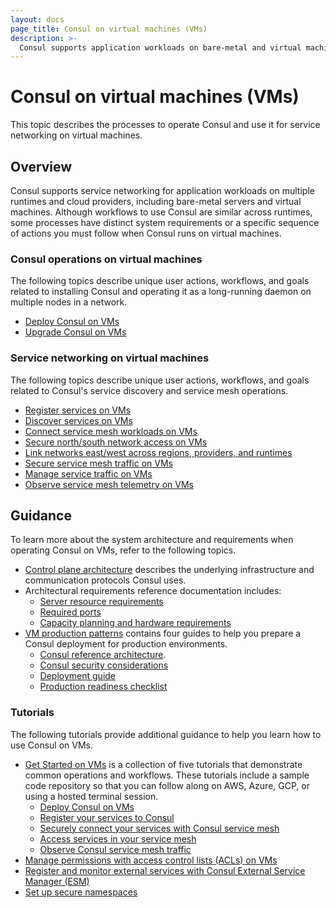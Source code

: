 ```yaml
---
layout: docs
page_title: Consul on virtual machines (VMs)
description: >-
  Consul supports application workloads on bare-metal and virtual machine deployments. Find documentation and guidance specific to Consul operations and service networking on VMs.
---
```


# Consul on virtual machines (VMs)

This topic describes the processes to operate Consul and use it for service networking on virtual machines.

## Overview

Consul supports service networking for application workloads on multiple runtimes and cloud providers, including bare-metal servers and virtual machines. Although workflows to use Consul are similar across runtimes, some processes have distinct system requirements or a specific sequence of actions you must follow when Consul runs on virtual machines.

### Consul operations on virtual machines

The following topics describe unique user actions, workflows, and goals related to installing Consul and operating it as a long-running daemon on multiple nodes in a network.

- [Deploy Consul on VMs](/deploy/vm)
- [Upgrade Consul on VMs](/upgrade/vm)

### Service networking on virtual machines

The following topics describe unique user actions, workflows, and goals related to Consul's service discovery and service mesh operations.

- [Register services on VMs](/register/vm)
- [Discover services on VMs](/discover/vm)
- [Connect service mesh workloads on VMs](/connect/vm)
- [Secure north/south network access on VMs](/north-south/vm)
- [Link networks east/west across regions, providers, and runtimes](/east-west/vm)
- [Secure service mesh traffic on VMs](/secure-mesh/vm)
- [Manage service traffic on VMs](/manage-traffic/vm)
- [Observe service mesh telemetry on VMs](/observe/vm)

## Guidance

To learn more about the system architecture and requirements when operating Consul on VMs, refer to the following topics.

- [Control plane architecture](/consul/architecture/control-plane) describes the underlying infrastructure and communication protocols Consul uses.
- Architectural requirements reference documentation includes:
  - [Server resource requirements](/consul/docs/reference/architecture/server)
  - [Required ports](/consul/docs/reference/architecture/ports)
  - [Capacity planning and hardware requirements](/consul/docs/reference/architecture/capacity)
- [VM production patterns](/consul/tutorials/production-vms) contains four guides to help you prepare a Consul deployment for production environments.
  - [Consul reference architecture](/consul/tutorials/production-vms/reference-architecture).
  - [Consul security considerations](/consul/tutorials/production-vms/security)
  - [Deployment guide](/consul/tutorials/production-vms/deployment-guide)
  - [Production readiness checklist](/consul/tutorials/production-vms/production-checklist)

### Tutorials

The following tutorials provide additional guidance to help you learn how to use Consul on VMs.

- [Get Started on VMs](/consul/tutorials/get-started-vms) is a collection of five tutorials that demonstrate common operations and workflows. These tutorials include a sample code repository so that you can follow along on AWS, Azure, GCP, or using a hosted terminal session.
  - [Deploy Consul on VMs](/consul/tutorials/get-started-vms/virtual-machine-gs-deploy)
  - [Register your services to Consul](/consul/tutorials/get-started-vms/virtual-machine-gs-service-discovery)
  - [Securely connect your services with Consul service mesh](/consul/tutorials/get-started-vms/virtual-machine-gs-service-mesh)
  - [Access services in your service mesh](/consul/tutorials/get-started-vms/virtual-machine-gs-service-mesh-access)
  - [Observe Consul service mesh traffic](/consul/tutorials/get-started-vms/virtual-machine-gs-monitoring)
- [Manage permissions with access control lists (ACLs) on VMs](/consul/tutorials/secure-services/access-control-manage-permissions)
- [Register and monitor external services with Consul External Service Manager (ESM)](/consul/tutorials/connect-services/service-registration-external-services)
- [Set up secure namespaces](/consul/tutorials/implement-multi-tenancy/namespaces-secure-shared-access)